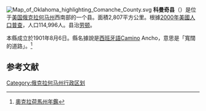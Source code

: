 {{Otheruses|科曼奇縣|subject=美國奧克拉荷馬州的一個縣|other=同名的縣}}
[[File:Map_of_Oklahoma_highlighting_Comanche_County.svg|right]]
'''科曼奇县'''（{{lang-en|Comanche County}}）是位于[[美国|美国]][[俄克拉何马州|俄克拉何马州]]西南部的一个县。面積2,807平方公里。根據[[2000年美國人口普查|2000年美國人口普查]]，人口114,996人。县治[[劳顿_(俄克拉何马州)|劳顿]]。

本縣成立於1901年8月6日。縣名據說是[[西班牙語|西班牙語]]Camino Ancho，意思是「寬闊的道路」。<ref>[http://www.odl.state.ok.us/almanac/2005/counties/comanche.pdf 奧克拉荷馬州年鑑]</ref>

==参考文献==
<div class="references-small">
<references />
</div>

{{coord|display=title}}
{{Oklahoma}}
{{Authority control}}
{{DEFAULTSORT:Comanche County}}
[[Category:俄克拉何马州行政区划|Category:俄克拉何马州行政区划]]
{{Oklahoma-stub}}